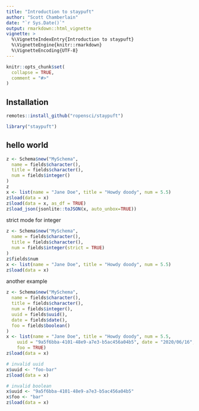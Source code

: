 ```yaml
---
title: "Introduction to staypuft"
author: "Scott Chamberlain"
date: "`r Sys.Date()`"
output: rmarkdown::html_vignette
vignette: >
  %\VignetteIndexEntry{Introduction to staypuft}
  %\VignetteEngine{knitr::rmarkdown}
  %\VignetteEncoding{UTF-8}
---
```


```r
knitr::opts_chunk$set(
  collapse = TRUE,
  comment = "#>"
)
```

## Installation

```r
remotes::install_github("ropensci/staypuft")
```

```r
library("staypuft")
```

## hello world

```r
z <- Schema$new("MySchema",
  name = fields$character(),
  title = fields$character(),
  num = fields$integer()
)
z
x <- list(name = "Jane Doe", title = "Howdy doody", num = 5.5)
z$load(data = x)
z$load(data = x, as_df = TRUE)
z$load_json(jsonlite::toJSON(x, auto_unbox=TRUE))
```

strict mode for integer

```r
z <- Schema$new("MySchema",
  name = fields$character(),
  title = fields$character(),
  num = fields$integer(strict = TRUE)
)
z$fields$num
x <- list(name = "Jane Doe", title = "Howdy doody", num = 5.5)
z$load(data = x)
```

another example

```r
z <- Schema$new("MySchema",
  name = fields$character(),
  title = fields$character(),
  num = fields$integer(),
  uuid = fields$uuid(),
  date = fields$date(),
  foo = fields$boolean()
)
x <- list(name = "Jane Doe", title = "Howdy doody", num = 5.5, 
    uuid = "9a5f6bba-4101-48e9-a7e3-b5ac456a04b5", date = "2020/06/16",
    foo = TRUE)
z$load(data = x)

# invalid uuid
x$uuid <- "foo-bar"
z$load(data = x)

# invalid boolean
x$uuid <- "9a5f6bba-4101-48e9-a7e3-b5ac456a04b5"
x$foo <- "bar"
z$load(data = x)
```
